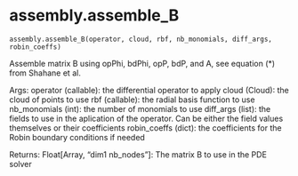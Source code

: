# assembly.assemble_B { #updes.assembly.assemble_B }

`assembly.assemble_B(operator, cloud, rbf, nb_monomials, diff_args, robin_coeffs)`

Assemble matrix B using opPhi, bdPhi, opP, bdP, and A, see equation (*) from Shahane et al.

Args:
    operator (callable): the differential operator to apply
    cloud (Cloud): the cloud of points to use
    rbf (callable): the radial basis function to use
    nb_monomials (int): the number of monomials to use
    diff_args (list): the fields to use in the aplication of the operator. Can be either the field values themselves or their coefficients
    robin_coeffs (dict): the coefficients for the Robin boundary conditions if needed

Returns:
    Float[Array, "dim1 nb_nodes"]: The matrix B to use in the PDE solver